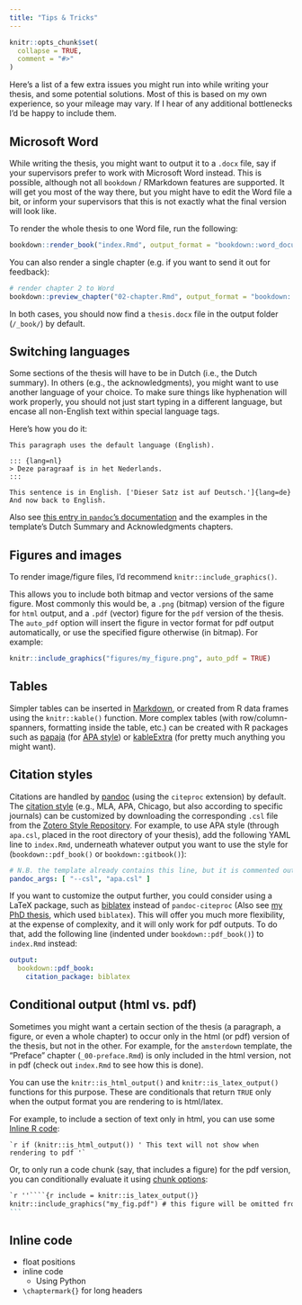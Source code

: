 ```yaml
---
title: "Tips & Tricks"
---
```


```r
knitr::opts_chunk$set(
  collapse = TRUE,
  comment = "#>"
)
```

Here's a list of a few extra issues you might run into while writing your thesis, and some potential solutions. Most of this is based on my own experience, so your mileage may vary. If I hear of any additional bottlenecks I'd be happy to include them.

## Microsoft Word

While writing the thesis, you might want to output it to a `.docx` file, say if your supervisors prefer to work with Microsoft Word instead. This is possible, although not all `bookdown` / RMarkdown features are supported. It will get you most of the way there, but you might have to edit the Word file a bit, or inform your supervisors that this is not exactly what the final version will look like.

To render the whole thesis to one Word file, run the following:

```r
bookdown::render_book("index.Rmd", output_format = "bookdown::word_document2")
```

You can also render a single chapter (e.g. if you want to send it out for feedback):

```r
# render chapter 2 to Word
bookdown::preview_chapter("02-chapter.Rmd", output_format = "bookdown::word_document2")
```

In both cases, you should now find a `thesis.docx` file in the output folder (`/_book/`) by default.

## Switching languages

Some sections of the thesis will have to be in Dutch (i.e., the Dutch summary). In others (e.g., the acknowledgments), you might want to use another language of your choice. To make sure things like hyphenation will work properly, you should not just start typing in a different language, but encase all non-English text within special language tags. 

Here's how you do it:

```
This paragraph uses the default language (English).

::: {lang=nl}
> Deze paragraaf is in het Nederlands.
:::

This sentence is in English. ['Dieser Satz ist auf Deutsch.']{lang=de} And now back to English.
```

Also see [this entry in `pandoc`'s documentation](https://pandoc.org/MANUAL.html#language-variables) and the examples in the template's Dutch Summary and Acknowledgments chapters. 

## Figures and images

To render image/figure files, I'd recommend `knitr::include_graphics()`.

This allows you to include both bitmap and vector versions of the same figure. Most commonly this would be, a `.png` (bitmap) version of the figure for `html` output, and a `.pdf` (vector) figure for the `pdf` version of the thesis. The `auto_pdf` option will insert the figure in vector format for pdf output automatically, or use the specified figure otherwise (in bitmap). For example:

```r
knitr::include_graphics("figures/my_figure.png", auto_pdf = TRUE)
```

## Tables

Simpler tables can be inserted in [Markdown](https://pandoc.org/MANUAL.html#tables), or created from R data frames using the `knitr::kable()` function. More complex tables (with row/column-spanners, formatting inside the table, etc.) can be created with R packages such as [papaja](https://github.com/crsh/papaja) (for [APA style](https://apastyle.apa.org/)) or [kableExtra](http://haozhu233.github.io/kableExtra/) (for pretty much anything you might want).

## Citation styles

Citations are handled by [pandoc](https://pandoc.org/MANUAL.html#citations) (using the `citeproc` extension) by default. The [citation style](https://citationstyles.org/) (e.g., MLA, APA, Chicago, but also according to specific journals) can be customized by downloading the corresponding `.csl` file from the [Zotero Style Repository](https://www.zotero.org/styles). For example, to use APA style (through `apa.csl`, placed in the root directory of your thesis), add the following YAML line to `index.Rmd`, underneath whatever output you want to use the style for (`bookdown::pdf_book()` or `bookdown::gitbook()`):

```yaml
# N.B. the template already contains this line, but it is commented out
pandoc_args: [ "--csl", "apa.csl" ]
```

If you want to customize the output further, you could consider using a LaTeX package, such as [biblatex](https://ctan.org/pkg/biblatex?lang=en) instead of `pandoc-citeproc` (Also see [my PhD thesis](https://github.com/lcreteig/thesis), which used `biblatex`). This will offer you much more flexibility, at the expense of complexity, and it will only work for pdf outputs. To do that, add the following line (indented under `bookdown::pdf_book()`) to `index.Rmd` instead:

```yaml
output:
  bookdown::pdf_book:
    citation_package: biblatex
```

## Conditional output (html vs. pdf)

Sometimes you might want a certain section of the thesis (a paragraph, a figure, or even a whole chapter) to occur only in the html (or pdf) version of the thesis, but not in the other. For example, for the `amsterdown` template, the "Preface" chapter (`_00-preface.Rmd`) is only included in the html version, not in pdf (check out `index.Rmd` to see how this is done).

You can use the `knitr::is_html_output()` and `knitr::is_latex_output()` functions for this purpose. These are conditionals that return `TRUE` only when the output format you are rendering to is html/latex.

For example, to include a section of text only in html, you can use some [Inline R code](#inline-code):

`` `r
if (knitr::is_html_output()) '
This text will not show when rendering to pdf
'` ``

Or, to only run a code chunk (say, that includes a figure) for the pdf version, you can conditionally evaluate it using [chunk options](https://yihui.name/knitr/options/):

````markdown
`r ''````{r include = knitr::is_latex_output()}
knitr::include_graphics("my_fig.pdf") # this figure will be omitted from the html
```
````

## Inline code

* float positions
* inline code
    *  Using Python
* `\chaptermark{}` for long headers
